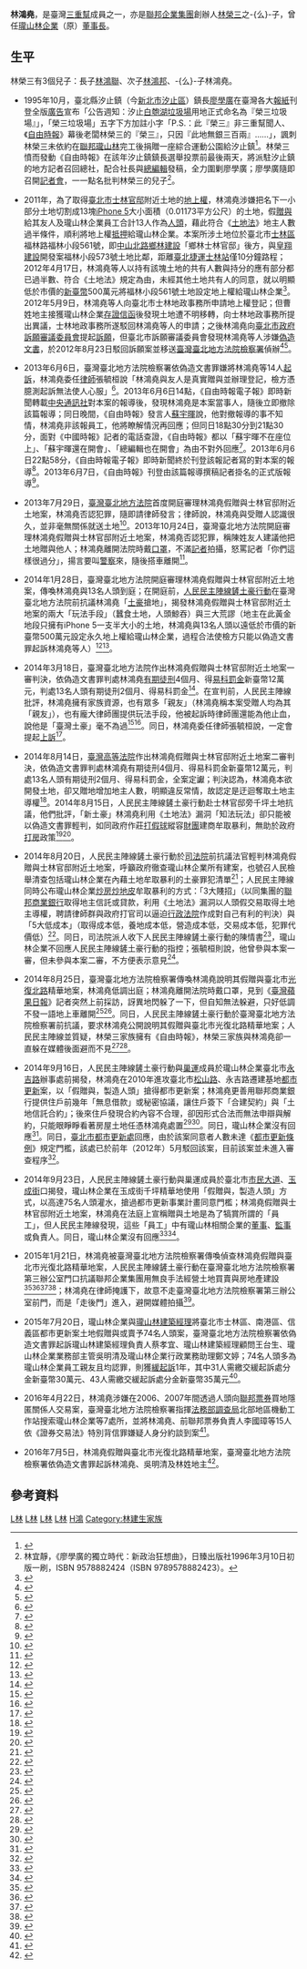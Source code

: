 {{inappropriate tone|time=2015-11-07T19:26:14+00:00}}
{{Infobox_person
| name = 林鴻堯
| image name =
| width = 
| occupation = 企業家
| period = 
| Sex = 男 
| Native place =
| date of birth =  
| party = 
| place of birth = {{TWN}}
| nationality = {{ROC}}
| parents = [[林榮三|林榮三]]（父）
| spouse =
| children =
| educate =
| past =
*[[瓏山林企業|瓏山林企業]]（原{{link-nan|聯邦建設|Liân-pang Kiàn-siat Kong-si}}）[[董事長|董事長]]
}}

'''林鴻堯'''，是臺灣[[三重幫|三重幫]]成員之一，亦是[[聯邦企業集團|聯邦企業集團]]創辦人[[林榮三|林榮三]]之-{么}-子，曾任[[瓏山林企業|瓏山林企業]]（原{{link-nan|聯邦建設|Liân-pang Kiàn-siat Kong-si}}）[[董事長|董事長]]。

==生平==
林榮三有3個兒子：長子[[林鴻聯|林鴻聯]]、次子[[林鴻邦|林鴻邦]]、-{么}-子林鴻堯。

*1995年10月，臺北縣汐止鎮（今[[新北市|新北市]][[汐止區|汐止區]]）鎮長[[廖學廣|廖學廣]]在臺灣各大[[報紙|報紙]]刊登全版[[廣告|廣告]]宣布「公告週知：汐止[[白匏湖|白匏湖]][[垃圾場|垃圾場]]用地正式命名為『榮三垃圾場』」，「榮三垃圾場」五字下方加註小字「P.S.：此『榮三』非三重幫聞人、《[[自由時報|自由時報]]》幕後老闆林榮三的『榮三』，只因『此地無銀三百兩』……」，諷刺林榮三未依約在[[聯邦瓏山林|聯邦瓏山林]]完工後捐贈一座綜合運動公園給汐止鎮<ref>{{cite news|author=周冠印|publisher=《[[商業周刊_(台灣)|商業周刊]]》第411期|url=|title=榮三公園變成榮三垃圾場 判刑十八年的廖學廣仍與林榮三惡鬥|date=1995-10-09|accessdate=2014-03-09}}</ref>。林榮三憤而發動《自由時報》在該年汐止鎮鎮長選舉投票前最後兩天，將派駐汐止鎮的地方記者召回總社，配合社長與[[總編輯|總編輯]]發稿，全力圍剿廖學廣；廖學廣隨即召開[[記者會|記者會]]，一一點名批判林榮三的兒子<ref>林宜靜，《廖學廣的獨立時代：新政治狂想曲》，日臻出版社1996年3月10日初版一刷，ISBN 9578882424（ISBN 9789578882423）。</ref>。

*2011年，為了取得[[臺北市|臺北市]][[士林官邸|士林官邸]]附近土地的[[地上權|地上權]]，林鴻堯涉嫌把名下一小部分土地切割成13塊[[iPhone_5|iPhone 5]]大小面積（0.01173平方公尺）的土地，假[[贈與|贈與]]給其友人及瓏山林企業員工合計13人作為[[人頭|人頭]]，藉此符合《[[土地法_(中華民國)|土地法]]》地主人數過半條件，順利將地上權[[抵押|抵押]]給瓏山林企業。本案所涉土地位於臺北市[[士林區|士林區]]福林路福林小段561號，即[[中山北路_(台北市)|中山北路]][[鄉林建設|鄉林建設]]「鄉林士林官邸」後方，與[[皇翔建設|皇翔建設]]開發案福林小段573號土地比鄰，距離[[臺北捷運|臺北捷運]][[士林站|士林站]]僅10分鐘路程；2012年4月17日，林鴻堯等人以持有該塊土地的共有人數與持分的應有部分都已過半數、符合《土地法》規定為由，未經其他土地共有人的同意，就以明顯低於市價的[[新臺幣|新臺幣]]500萬元將福林小段561號土地設定地上權給瓏山林企業<ref>{{Cite web|url=http://www.chinatimes.com/newspapers/20130607000059-260202|author=張國仁|language=zh-tw|title=林榮三之子 偽造文書遭訴|publisher=[[工商時報|工商時報]]|date=2013-06-07|accessdate=2014-09-06|archive-date=2017-06-16|archive-url=https://web.archive.org/web/20170616233607/http://www.chinatimes.com/newspapers/20130607000059-260202|dead-url=no}}</ref>。2012年5月9日，林鴻堯等人向臺北市士林地政事務所申請地上權登記；但曹姓地主接獲瓏山林企業[[存證信函|存證信函]]後發現土地遭不明移轉，向士林地政事務所提出異議，士林地政事務所遂駁回林鴻堯等人的申請；之後林鴻堯向[[臺北市政府訴願審議委員會|臺北市政府訴願審議委員會]]提起[[訴願|訴願]]，但臺北市訴願審議委員會發現林鴻堯等人涉嫌[[偽造文書|偽造文書]]，於2012年8月23日駁回訴願案並移送[[臺灣臺北地方法院檢察署|臺灣臺北地方法院檢察署]]偵辦<ref>{{Cite web|url=http://www.cna.com.tw/news/asoc/201306060138-1.aspx|author=劉世怡|language=zh-tw|title=假贈土地 林鴻堯偽造文書起訴|publisher=中央通訊社|date=2013-06-06|accessdate=2014-09-20|archive-url=https://web.archive.org/web/20141109215832/http://www.cna.com.tw/news/asoc/201306060138-1.aspx|archive-date=2014-11-09|dead-url=yes}}</ref><ref>{{Cite web|url=http://www.chinatimes.com/newspapers/20130607000817-260106|author=陳志賢|language=zh-tw|title=林榮三-{么}-兒 假贈土地圖暴利|publisher=中國時報|date=2013-06-07|accessdate=2014-09-20}}</ref>。

*2013年6月6日，臺灣臺北地方法院檢察署依偽造文書罪嫌將林鴻堯等14人[[起訴|起訴]]，林鴻堯委任[[律師|律師]]張毓桓說「林鴻堯與友人是真實贈與並辦理登記，檢方憑臆測起訴無法使人心服」<ref>{{Cite web|url=http://www.appledaily.com.tw/appledaily/article/headline/20130607/35069158|author=綜合報導|language=zh-tw|title=喬地上權作弊 林榮三-{么}-兒起訴|publisher=臺灣蘋果日報|date=2013-06-07|accessdate=2014-08-30}}</ref>。2013年6月6日14點，《自由時報電子報》即時新聞轉載[[中央通訊社|中央通訊社]]對本案的報導後，發現林鴻堯是本案當事人，隨後立即撤除該篇報導；同日晚間，《自由時報》發言人[[蘇宇暉|蘇宇暉]]說，他對撤報導的事不知情，林鴻堯非該報員工，他將瞭解情況再回應；但同日18點30分到21點30分，面對《中國時報》記者的電話查證，《自由時報》都以「蘇宇暉不在座位上」、「蘇宇暉還在開會」、「總編輯也在開會」為由不對外回應<ref>{{Cite web|url=http://www.chinatimes.com/newspapers/20130607000820-260106|author=管婺媛|language=zh-tw|title=不察PO出少東醜聞 《自由》急撤|publisher=中國時報|date=2013-06-07|accessdate=2014-09-06|archive-date=2014-09-06|archive-url=https://web.archive.org/web/20140906160432/http://www.chinatimes.com/newspapers/20130607000820-260106|dead-url=no}}</ref>。2013年6月6日22點58分，《自由時報電子報》即時新聞終於刊登該報記者寫的對本案的報導<ref>{{Cite web|url=http://news.ltn.com.tw/news/society/breakingnews/819231|author=林俊宏、林美芬|language=zh-tw|title=贈地被控偽造文書 律師：林鴻堯確有贈與之實 將爭清白|publisher=自由時報電子報|date=2013-06-06|accessdate=2014-09-06|archive-date=2014-09-06|archive-url=https://web.archive.org/web/20140906155331/http://news.ltn.com.tw/news/society/breakingnews/819231|dead-url=no}}</ref>。2013年6月7日，《自由時報》刊登由該篇報導撰稿記者掛名的正式版報導<ref>{{Cite web|url=https://ec.ltn.com.tw/article/paper/686194|author=林俊宏、林美芬|language=zh-tw|title=贈地被控涉偽文 瓏山林董座等14人起訴 律師強調是真實贈與 將向法官爭取清白|publisher=自由時報|date=2013-06-07|accessdate=2021-09-21|archive-date=2021-12-11|archive-url=https://web.archive.org/web/20211211053622/https://ec.ltn.com.tw/article/paper/686194|dead-url=no}}</ref>。

*2013年7月29日，[[臺灣臺北地方法院|臺灣臺北地方法院]]首度開庭審理林鴻堯假贈與士林官邸附近土地案，林鴻堯否認犯罪，隨即請律師發言；律師說，林鴻堯與受贈人認識很久，並非毫無關係就送土地<ref>{{Cite web|url=http://www.cna.com.tw/News/aSOC/201307290395-1.aspx|author=黃意涵|language=zh-tw|title=被控假贈土地 林鴻堯否認犯罪|publisher=中央通訊社|date=2013-07-29|accessdate=2014-09-06|archive-url=https://web.archive.org/web/20140906154052/http://www.cna.com.tw/News/aSOC/201307290395-1.aspx|archive-date=2014-09-06|dead-url=yes}}</ref>。2013年10月24日，臺灣臺北地方法院開庭審理林鴻堯假贈與士林官邸附近土地案，林鴻堯否認犯罪，稱陳姓友人建議他把土地贈與他人；林鴻堯離開法院時戴[[口罩|口罩]]，不滿[[記者|記者]]拍攝，怒罵記者「你們這樣很過分」，揚言要叫[[警察|警察]]來，隨後搭車離開<ref>{{Cite web|url=http://www.cna.com.tw/news/aSOC/201310240346-1.aspx|author=蔡沛琪|language=zh-tw|title=涉假贈地 林鴻堯否認犯罪|publisher=中央通訊社|date=2013-10-24|accessdate=2014-08-30|archive-url=https://web.archive.org/web/20140903130449/http://www.cna.com.tw/news/aSOC/201310240346-1.aspx|archive-date=2014-09-03|dead-url=yes}}</ref>。

*2014年1月28日，臺灣臺北地方法院開庭審理林鴻堯假贈與士林官邸附近土地案，傳喚林鴻堯與13名人頭到庭；在開庭前，[[人民民主陣線|人民民主陣線鏟土豪行動]]在臺灣臺北地方法院前抗議林鴻堯「[[土豪|土豪]]搶地」，揭發林鴻堯假贈與士林官邸附近土地案的兩大「玩法手段」（蠶食土地，人頭鯨吞）與三大荒謬（地主在此黃金地段只擁有iPhone 5一支半大小的土地，林鴻堯與13名人頭以遠低於市價的新臺幣500萬元設定永久地上權給瓏山林企業，過程合法使檢方只能以偽造文書罪起訴林鴻堯等人）<ref>{{Cite web|url=http://www.coolloud.org.tw/node/77330|author=人民民主陣線|language=zh-tw|title=操弄人頭牟暴利 玩法搶地賺大錢 台灣土豪搶地術：知法玩法 不合理硬要拗|publisher=[[苦勞網|苦勞網]]|date=2014-01-28|accessdate=2014-09-20|archive-date=2019-06-05|archive-url=https://web.archive.org/web/20190605072053/https://www.coolloud.org.tw/node/77330|dead-url=no}}</ref><ref>{{Cite web|url=http://www.chinatimes.com/newspapers/20140129000663-260106|author=王己由|language=zh-tw|title=林榮三-{么}-子出庭 遭嗆「土豪搶地」|publisher=中國時報|date=2014-01-29|accessdate=2014-09-20}}</ref>。

*2014年3月18日，臺灣臺北地方法院作出林鴻堯假贈與士林官邸附近土地案一審判決，依偽造文書罪判處林鴻堯[[有期徒刑|有期徒刑]]4個月、得[[易科罰金|易科罰金]]新臺幣12萬元，判處13名人頭有期徒刑2個月、得易科罰金<ref>{{Cite web|url=http://www.appledaily.com.tw/appledaily/article/headline/20140319/35709944|author=綜合報導|language=zh-tw|title=13人頭假贈地 林榮三兒判4月|publisher=臺灣蘋果日報|date=2014-03-19|accessdate=2014-08-30|archive-date=2016-08-02|archive-url=https://web.archive.org/web/20160802111823/http://www.appledaily.com.tw/appledaily/article/headline/20140319/35709944|dead-url=no}}</ref>。在宣判前，人民民主陣線批評，林鴻堯擁有家族資源，也有眾多「親友」（林鴻堯稱本案受贈人均為其「親友」），也有龐大律師團提供玩法手段，他被起訴時律師團還能為他止血，說他是「臺灣土豪」毫不為過<ref>{{Cite web|url=http://www.coolloud.org.tw/node/77780|author=人民民主陣線|language=zh-tw|title=台灣土豪「人頭軍團」獵地炒地，弄法玩法「最多」只能「偽造文書」？|publisher=苦勞網|date=2014-03-17|accessdate=2014-09-20|archive-date=2019-06-29|archive-url=https://web.archive.org/web/20190629003410/https://www.coolloud.org.tw/node/77780|dead-url=no}}</ref><ref>{{Cite web|url=http://news.cnyes.com/Content/20140318/KIU95U7TY6WQE.shtml|author=潘千詩|language=zh-tw|title=找人頭充地主獲暴利60億 判4月|publisher=[[中廣新聞網|中廣新聞網]]|date=2014-03-18|accessdate=2014-09-20|archive-date=2014-12-17|archive-url=https://web.archive.org/web/20141217024611/http://news.cnyes.com/Content/20140318/KIU95U7TY6WQE.shtml|dead-url=no}}</ref>。同日，林鴻堯委任律師張毓桓說，一定會提起[[上訴|上訴]]<ref>{{Cite web|url=http://www.cna.com.tw/news/afe/201403180365-1.aspx|author=黃意涵|language=zh-tw|title=瓏山林董座遭判刑 律師:上訴|publisher=中央通訊社|date=2014-03-18|accessdate=2014-09-20|archive-date=2016-03-04|archive-url=https://web.archive.org/web/20160304121536/http://www.cna.com.tw/news/afe/201403180365-1.aspx|dead-url=no}}</ref>。

*2014年8月14日，[[臺灣高等法院|臺灣高等法院]]作出林鴻堯假贈與士林官邸附近土地案二審判決，依偽造文書罪判處林鴻堯有期徒刑4個月、得易科罰金新臺幣12萬元，判處13名人頭有期徒刑2個月、得易科罰金，全案定讞；判決認為，林鴻堯本欲開發土地，卻又贈地增加地主人數，明顯違反常情，故認定是迂迴奪取土地主導權<ref>{{Cite web|url=http://www.appledaily.com.tw/appledaily/article/headline/20140815/36024024|author=黃哲民、丁牧群|language=zh-tw|title=假贈地 林榮三兒竟免囚|publisher=臺灣蘋果日報|date=2014-08-15|accessdate=2014-09-19|archive-date=2016-03-12|archive-url=https://web.archive.org/web/20160312015405/http://www.appledaily.com.tw/appledaily/article/headline/20140815/36024024/|dead-url=no}}</ref>。2014年8月15日，人民民主陣線鏟土豪行動赴士林官邸旁千坪土地抗議，他們批評，「新土豪」林鴻堯利用《土地法》漏洞「知法玩法」卻只能被以偽造文書罪輕判，如同政府作莊[[打假球|打假球]]縱容[[財閥|財團]]建商牟取暴利，無助於政府[[打房|打房]]政策<ref>{{Cite web|url=http://www.chinatimes.com/realtimenews/20140816002812-260402|author=邱文秀、陳志賢|language=zh-tw|title=林鴻堯賺60億罰12萬 人民民主陣線抗議|publisher=中國時報即時新聞|date=2014-08-16|accessdate=2014-08-30|archive-date=2019-06-16|archive-url=https://web.archive.org/web/20190616115946/https://www.chinatimes.com/realtimenews/20140816002812-260402|dead-url=no}}</ref><ref>{{Cite web|url=http://www.appledaily.com.tw/realtimenews/article/local/20140815/452381|author=吳珮如|language=zh-tw|title=假贈地遭判刑 林榮三-{么}-子被封「新土豪」|publisher=臺灣蘋果日報即時新聞|date=2014-08-15|accessdate=2014-09-19}}</ref>。

*2014年8月20日，人民民主陣線鏟土豪行動於[[司法院|司法院]]前抗議法官輕判林鴻堯假贈與士林官邸附近土地案，呼籲政府徹查瓏山林企業所有建案，也號召人民檢舉清查包括瓏山林企業在內藉土地牟取暴利的土豪罪犯清單<ref>{{Cite web|url=http://www.chinatimes.com/newspapers/20140821000887-260106|author=林偉信|language=zh-tw|title=林榮三-{么}-子輕判 民團鏟土豪|publisher=中國時報|date=2014-08-21|accessdate=2014-08-30}}</ref>；人民民主陣線同時公布瓏山林企業[[炒房|炒房]][[炒地皮|炒地皮]]牟取暴利的方式：「3大賤招」（以同集團的[[聯邦商業銀行|聯邦商業銀行]]取得地主信託或貸款，利用《土地法》漏洞以人頭假交易取得土地主導權，聘請律師群與政府打官司以逼迫[[行政法院|行政法院]]作成對自己有利的判決）與「5大低成本」（取得成本低，養地成本低，營造成本低，交易成本低，犯罪代價低）<ref>{{Cite web|url=http://www.chinatimes.com/newspapers/20140821000885-260106|author=林偉信|language=zh-tw|title=瓏山林3大賤招 5大低成本|publisher=中國時報|date=2014-08-21|accessdate=2014-08-30|archive-date=2019-06-08|archive-url=https://web.archive.org/web/20190608045840/https://www.chinatimes.com/newspapers/20140821000885-260106|dead-url=no}}</ref>。同日，司法院派人收下人民民主陣線鏟土豪行動的陳情書<ref>{{Cite web|url=http://www.cna.com.tw/news/asoc/201408200163-1.aspx|author=蔡沛琪|language=zh-tw|title=林鴻堯輕判 民團抗議籲鏟土豪|publisher=中央通訊社|date=2014-08-20|accessdate=2014-10-07|archive-date=2016-03-06|archive-url=https://web.archive.org/web/20160306021911/http://www.cna.com.tw/news/asoc/201408200163-1.aspx|dead-url=no}}</ref>，瓏山林企業不回應人民民主陣線鏟土豪行動的指控；張毓桓則說，他曾參與本案一審，但未參與本案二審，不方便表示意見<ref>{{Cite web|url=|author=王文玲、江碩涵|language=zh-tw|title=抗議輕判「瓏山林」 司法院前上演「鏟土豪」|publisher=[[聯合報|聯合報]]|date=2014-08-21|accessdate=2014-10-07}}</ref>。

*2014年8月25日，臺灣臺北地方法院檢察署傳喚林鴻堯說明其假贈與臺北市[[光復北路|光復北路]]精華地案，林鴻堯低調出庭；林鴻堯離開法院時戴口罩，見到《[[臺灣蘋果日報|臺灣蘋果日報]]》記者突然上前採訪，訝異地閃躲了一下，但自知無法躲避，只好低調不發一語地上車離開<ref>{{Cite web|url=http://www.appledaily.com.tw/realtimenews/article/local/20140825/457971|author=張欽|language=zh-tw|title=假贈地剛判罰12萬 林榮三-{么}-兒又被偵辦|publisher=臺灣蘋果日報即時新聞|date=2014-08-25|accessdate=2014-08-30}}</ref><ref>{{Cite web|url=http://www.appledaily.com.tw/appledaily/article/headline/20140826/36045595|author=張欽、賴又嘉|language=zh-tw|title=瓏山林董座才判刑 又涉假贈與|publisher=臺灣蘋果日報|date=2014-08-26|accessdate=2014-09-19|archive-date=2015-09-24|archive-url=https://web.archive.org/web/20150924063822/http://www.appledaily.com.tw/appledaily/article/headline/20140826/36045595|dead-url=no}}</ref>。同日，人民民主陣線鏟土豪行動於臺灣臺北地方法院檢察署前抗議，要求林鴻堯公開說明其假贈與臺北市光復北路精華地案；人民民主陣線並質疑，林榮三家族擁有《自由時報》，林榮三家族與林鴻堯卻一直躲在媒體後面避而不見<ref>{{Cite web|url=http://www.coolloud.org.tw/node/79845|author=人民民主陣線鏟土豪行動|language=zh-tw|title=瓏山林屢次玩法掠地牟暴利，是土地經濟犯罪！ 要累犯林鴻堯出面說明！|publisher=苦勞網|date=2014-08-25|accessdate=2014-09-05|archive-date=2019-06-10|archive-url=https://web.archive.org/web/20190610233933/https://www.coolloud.org.tw/node/79845|dead-url=no}}</ref><ref>{{Cite web|url=http://www.chinatimes.com/realtimenews/20140825003616-260402|author=陳信翰、林偉信|language=zh-tw|title=人民民主陣線 赴北檢鏟土豪|publisher=中國時報即時新聞|date=2014-08-25|accessdate=2014-08-30|archive-date=2020-02-01|archive-url=https://web.archive.org/web/20200201082038/https://www.chinatimes.com/realtimenews/20140825003616-260402|dead-url=no}}</ref>。

*2014年9月16日，人民民主陣線鏟土豪行動與[[巢運|巢運]]成員於瓏山林企業臺北市[[永吉路_(台北市)|永吉路]]辦事處前揭發，林鴻堯在2010年進攻臺北市[[松山路|松山路]]、永吉路遷建基地[[都市更新|都市更新]]案，以「假贈與，製造人頭」搶得都市更新案；林鴻堯更善用聯邦商業銀行提供住戶前幾年「無息借款」或秘密協議，讓住戶簽下「合建契約」與「土地信託合約」；後來住戶發現合約內容不合理，卻因形式合法而無法申辯與解約，只能眼睜睜看著房屋土地任憑林鴻堯處置<ref>{{Cite web|url=http://www.coolloud.org.tw/node/80105|author=人民民主陣線|language=zh-tw|title=全民糾舉黑心土豪 杜絕投機炒作土地|publisher=苦勞網|date=2014-09-15|accessdate=2014-09-19|archive-date=2019-06-13|archive-url=https://web.archive.org/web/20190613063811/https://www.coolloud.org.tw/node/80105|dead-url=no}}</ref><ref>{{Cite web|url=http://www.chinatimes.com/realtimenews/20140916002806-260402|author=張立勳|language=zh-tw|title=瓏山林炒房地欺弱勢 遭控黑心土豪|publisher=中國時報即時新聞|date=2014-09-16|accessdate=2014-09-19|archive-date=2019-06-14|archive-url=https://web.archive.org/web/20190614115237/https://www.chinatimes.com/realtimenews/20140916002806-260402|dead-url=no}}</ref>。同日，瓏山林企業沒有回應<ref>{{Cite web|url=http://www.chinatimes.com/newspapers/20140917000437-260106|author=張立勳、林偉信、陳宥臻|language=zh-tw|title=瓏山林又遭控人頭搶都更|publisher=中國時報|date=2014-09-17|accessdate=2014-11-16|archive-date=2019-06-29|archive-url=https://web.archive.org/web/20190629020823/https://www.chinatimes.com/newspapers/20140917000437-260106|dead-url=no}}</ref>。同日，[[臺北市都市更新處|臺北市都市更新處]]回應，由於該案同意者人數未達《[[都市更新條例|都市更新條例]]》規定門檻，該處已於前年（2012年）5月駁回該案，目前該案並未進入審查程序<ref>{{Cite web|url=http://udn.com/NEWS/BREAKINGNEWS/BREAKINGNEWS2/8940326.shtml|author=莊琇閔|language=zh-tw|title=鏟土豪行動聯盟 控瓏山林黑心都更建商|publisher=聯合報即時新聞|date=2014-09-16|accessdate=2014-09-20|archive-date=2014-09-24|archive-url=https://web.archive.org/web/20140924041543/http://udn.com/NEWS/BREAKINGNEWS/BREAKINGNEWS2/8940326.shtml|dead-url=no}}</ref>。

*2014年9月23日，人民民主陣線鏟土豪行動與巢運成員於臺北市[[市民大道|市民大道]]、[[玉成街|玉成街]]口揭發，瓏山林企業在玉成街千坪精華地使用「假贈與，製造人頭」方式，以高達75名人頭灌水，搶過都市更新事業計畫同意門檻；林鴻堯假贈與士林官邸附近土地案，林鴻堯在法庭上宣稱贈與土地是為了犒賞所謂的「員工」，但人民民主陣線發現，這些「員工」中有瓏山林相關企業的[[董事|董事]]、[[監事|監事]]或負責人。同日，瓏山林企業沒有回應<ref>{{Cite web|url=http://www.chinatimes.com/newspapers/20140924000484-260106|author=邱文秀、陳宥臻|language=zh-tw|title=瓏山林75金人頭 削都更利益|publisher=中國時報|date=2014-09-24|accessdate=2014-11-16|archive-date=2019-06-28|archive-url=https://web.archive.org/web/20190628172248/https://www.chinatimes.com/newspapers/20140924000484-260106|dead-url=no}}</ref><ref>{{Cite web|url=http://www.appledaily.com.tw/realtimenews/article/property/20140923/474870|author=陳千聿|language=zh-tw|title=瓏山林又遭控用人頭搶都更 玉成街也淪陷|publisher=臺灣蘋果日報即時新聞|date=2014-09-23|accessdate=2015-02-21|archive-date=2016-03-04|archive-url=https://web.archive.org/web/20160304133739/http://www.appledaily.com.tw/realtimenews/article/property/20140923/474870|dead-url=no}}</ref>。

*2015年1月21日，林鴻堯被臺灣臺北地方法院檢察署傳喚偵查林鴻堯假贈與臺北市光復北路精華地案，人民民主陣線鏟土豪行動在臺灣臺北地方法院檢察署第三辦公室門口抗議聯邦企業集團用無良手法經營土地買賣與房地產建設<ref>{{Cite web|url=http://www.chinatimes.com/realtimenews/20150121003672-260402|author=陳志賢|language=zh-tw|title=民陣鏟土豪行動 抗議林鴻堯|publisher=中國時報即時新聞|date=2015-01-21|accessdate=2015-02-20|archive-date=2019-08-02|archive-url=https://web.archive.org/web/20190802141411/https://www.chinatimes.com/realtimenews/20150121003672-260402|dead-url=no}}</ref><ref>{{Cite web|url=http://www.chinatimes.com/newspapers/20150122000096-260202|author=張國仁|language=zh-tw|title=掠地慣犯 瓏山林林鴻堯再遭約談|publisher=工商時報|date=2015-01-22|accessdate=2015-02-20|archive-date=2019-06-11|archive-url=https://web.archive.org/web/20190611103732/https://www.chinatimes.com/newspapers/20150122000096-260202|dead-url=no}}</ref><ref>{{Cite web|url=http://www.appledaily.com.tw/realtimenews/article/new/20150121/546067|author=呂志明|language=zh-tw|title=去年才判刑定讞 瓏山林董座又遭查辦|publisher=臺灣蘋果日報即時新聞|date=2015-01-21|accessdate=2015-02-21|archive-date=2016-11-24|archive-url=https://web.archive.org/web/20161124162045/http://www.appledaily.com.tw/realtimenews/article/new/20150121/546067/|dead-url=no}}</ref><ref>{{Cite web|url=http://www.coolloud.org.tw/node/81450|author=人民民主陣線鏟土豪行動|language=zh-tw|title=富二代林鴻堯 累犯掠地 牟暴利 林先生應出面說明，檢察官應嚴懲重刑|publisher=苦勞網|date=2015-01-20|accessdate=2015-02-21|archive-date=2019-06-16|archive-url=https://web.archive.org/web/20190616113656/https://www.coolloud.org.tw/node/81450|dead-url=no}}</ref>；林鴻堯在律師掩護下，故意不走臺灣臺北地方法院檢察署第三辦公室前門，而是「走後門」進入，避開媒體拍攝<ref>{{Cite web|url=http://www.chinatimes.com/newspapers/20150122000524-260106|author=陳志賢、江慧珺|language=zh-tw|title=林榮三-{么}-子 假贈與真炒地累犯|publisher=中國時報|date=2015-01-22|accessdate=2015-02-28}}</ref>。

*2015年7月20日，瓏山林企業與[[瓏山林建築經理|瓏山林建築經理]]將臺北市士林區、南港區、信義區都市更新案土地假贈與或賣予74名人頭案，臺灣臺北地方法院檢察署依偽造文書罪起訴瓏山林建築經理負責人蔡孝宜、瓏山林建築經理顧問王台生、瓏山林企業業務部主管吳明清及瓏山林企業行政業務助理鄭文婷；74名人頭多為瓏山林企業員工親友且均認罪，則獲[[緩起訴|緩起訴]]1年，其中31人需繳交緩起訴處分金新臺幣30萬元、43人需繳交緩起訴處分金新臺幣35萬元<ref>{{Cite web|url=http://www.chinatimes.com/newspapers/20150721000435-260106|author=蕭博文|language=zh-tw|title=人頭都更 瓏山林是累犯|publisher=中國時報|date=2015-07-21|accessdate=2016-08-14|archive-date=2019-06-08|archive-url=https://web.archive.org/web/20190608125230/https://www.chinatimes.com/newspapers/20150721000435-260106|dead-url=no}}</ref>。

*2016年4月22日，林鴻堯涉嫌在2006、2007年間透過人頭向[[聯邦票券|聯邦票券]]買地隱匿關係人交易案，臺灣臺北地方法院檢察署指揮[[法務部調查局|法務部調查局]]北部地區機動工作站搜索瓏山林企業等7處所，並將林鴻堯、前聯邦票券負責人李國璋等15人依《證券交易法》特別背信罪嫌疑人身分約談到案<ref>{{Cite web|url=http://www.appledaily.com.tw/realtimenews/article/local/20160422/844792|author=法庭中心|language=zh-tw|title=聯邦集團又爆弊案 林榮三-{么}-兒遭搜索約談|publisher=臺灣蘋果日報即時新聞|date=2016-04-22|accessdate=2016-08-14}}</ref>。

*2016年7月5日，林鴻堯假贈與臺北市光復北路精華地案，臺灣臺北地方法院檢察署依偽造文書罪起訴林鴻堯、吳明清及林姓地主<ref>{{Cite web|url=http://www.appledaily.com.tw/realtimenews/article/local/20160705/901533|author=呂志明|language=zh-tw|title=假贈與真購地又一樁 瓏山林董座又被起訴|publisher=臺灣蘋果日報即時新聞|date=2016-07-05|accessdate=2016-08-14|archive-date=2017-01-14|archive-url=https://web.archive.org/web/20170114120215/http://www.appledaily.com.tw/realtimenews/article/local/20160705/901533|dead-url=no}}</ref>。

== 參考資料 ==
{{reflist}}

[[Category:台灣企業家|L林]]
[[Category:聯邦企業集團|L林]]
[[Category:三重幫|L林]]
[[Category:台北市人|L林]]
[[Category:林姓|H鴻]]
[[Category:林建生家族|Category:林建生家族]]

{{瓏山林集團}}